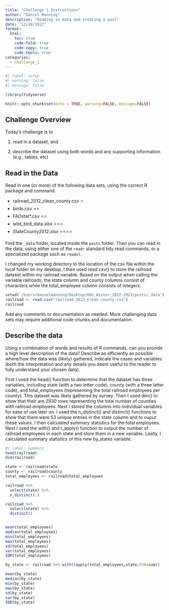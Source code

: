 ```yaml
---
title: "Challenge 1 Instructions"
author: "Daniel Manning"
description: "Reading in data and creating a post"
date: "12/28/2022"
format:
  html:
    toc: true
    code-fold: true
    code-copy: true
    code-tools: true
categories:
  - challenge_1
---
```


```r
#| label: setup
#| warning: false
#| message: false

library(tidyverse)

knitr::opts_chunk$set(echo = TRUE, warning=FALSE, message=FALSE)
```

## Challenge Overview

Today's challenge is to

1)  read in a dataset, and

2)  describe the dataset using both words and any supporting information (e.g., tables, etc)

## Read in the Data

Read in one (or more) of the following data sets, using the correct R package and command.

-   railroad_2012_clean_county.csv ⭐
-   birds.csv ⭐⭐
-   FAOstat\*.csv ⭐⭐
-   wild_bird_data.xlsx ⭐⭐⭐
-   StateCounty2012.xlsx ⭐⭐⭐⭐

Find the `_data` folder, located inside the `posts` folder. Then you can read in the data, using either one of the `readr` standard tidy read commands, or a specialized package such as `readxl`.

I changed my working directory to the location of the csv file within the local folder on my desktop. I then used read.csv() to store the railroad dataset within my railroad variable. Based on the output when calling the variable railroads, the state column and county columns consist of characters while the total_employee column consists of integers.

```r
setwd('/Users/danielmanning/Desktop/601_Winter_2022-2023/posts/_data')
railroad <- read.csv("railroad_2012_clean_county.csv")
railroad
```


Add any comments or documentation as needed. More challenging data sets may require additional code chunks and documentation.

## Describe the data

Using a combination of words and results of R commands, can you provide a high level description of the data? Describe as efficiently as possible where/how the data was (likely) gathered, indicate the cases and variables (both the interpretation and any details you deem useful to the reader to fully understand your chosen data).

First I used the head() function to determine that the dataset has three variables, including state (with a two letter code), county (with a three letter code), and total_employees (representing the total railroad employees per county). This dataset was likely gathered by survey. Then I used dim() to show that their are 2930 rows representing the total number of counties with railroad employees. Next I stored the columns into individual variables for ease of use later on. I used the n_distinct() and distinct() functions to show that there were 53 unique entries in the state column and to ouput these values. I then calculated summary statistics for the total employees. Next I used the with() and t_apply() function to output the number of railroad employees in each state and store them in a new variable. Lastly, I calculated summary statistics of this new by_states variable.

```r
#| label: summary
head(railroad)
dim(railroad)

state <- railroad$state
county <- railroad$county
total_employees <- railroad$total_employees

railroad %>% 
  select(state) %>%
  n_distinct(.)

railroad %>% 
  select(state) %>%
  distinct()


mean(total_employees)
median(total_employees)
min(total_employees)
max(total_employees)
sd(total_employees)
var(total_employees)
IQR(total_employees)

by_state <- railroad %>% with(tapply(total_employees,state,FUN=sum))

mean(by_state)
median(by_state)
min(by_state)
max(by_state)
sd(by_state)
var(by_state)
IQR(by_state)
```

